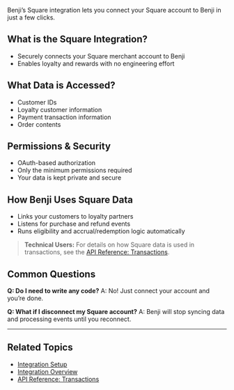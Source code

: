 Benji’s Square integration lets you connect your Square account to Benji in just a few clicks.

## What is the Square Integration?
- Securely connects your Square merchant account to Benji
- Enables loyalty and rewards with no engineering effort

## What Data is Accessed?
- Customer IDs
- Loyalty customer information
- Payment transaction information
- Order contents

## Permissions & Security
- OAuth-based authorization
- Only the minimum permissions required
- Your data is kept private and secure

## How Benji Uses Square Data
- Links your customers to loyalty partners
- Listens for purchase and refund events
- Runs eligibility and accrual/redemption logic automatically

> **Technical Users:** For details on how Square data is used in transactions, see the [API Reference: Transactions](../api-reference/endpoint/transactions/overview).

## Common Questions
**Q: Do I need to write any code?**
A: No! Just connect your account and you’re done.

**Q: What if I disconnect my Square account?**
A: Benji will stop syncing data and processing events until you reconnect. 

---

## Related Topics
- [Integration Setup](./setup)
- [Integration Overview](./overview)
- [API Reference: Transactions](../api-reference/endpoint/transactions/overview) 